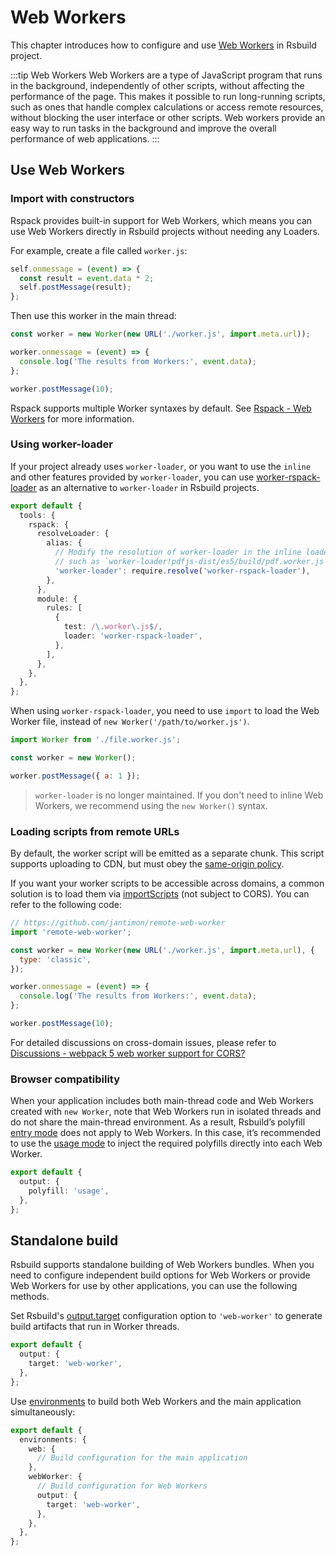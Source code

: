 # Web Workers

This chapter introduces how to configure and use [Web Workers](https://developer.mozilla.org/en-US/docs/Web/API/Web_Workers_API/Using_web_workers) in Rsbuild project.

:::tip Web Workers
Web Workers are a type of JavaScript program that runs in the background, independently of other scripts, without affecting the performance of the page. This makes it possible to run long-running scripts, such as ones that handle complex calculations or access remote resources, without blocking the user interface or other scripts. Web workers provide an easy way to run tasks in the background and improve the overall performance of web applications.
:::

## Use Web Workers

### Import with constructors

Rspack provides built-in support for Web Workers, which means you can use Web Workers directly in Rsbuild projects without needing any Loaders.

For example, create a file called `worker.js`:

```js title="worker.js"
self.onmessage = (event) => {
  const result = event.data * 2;
  self.postMessage(result);
};
```

Then use this worker in the main thread:

```js title="index.js"
const worker = new Worker(new URL('./worker.js', import.meta.url));

worker.onmessage = (event) => {
  console.log('The results from Workers:', event.data);
};

worker.postMessage(10);
```

Rspack supports multiple Worker syntaxes by default. See [Rspack - Web Workers](https://rspack.rs/guide/features/web-workers) for more information.

### Using worker-loader

If your project already uses `worker-loader`, or you want to use the `inline` and other features provided by `worker-loader`, you can use [worker-rspack-loader](https://github.com/rspack-contrib/worker-rspack-loader) as an alternative to `worker-loader` in Rsbuild projects.

```ts title="rsbuild.config.ts"
export default {
  tools: {
    rspack: {
      resolveLoader: {
        alias: {
          // Modify the resolution of worker-loader in the inline loader
          // such as `worker-loader!pdfjs-dist/es5/build/pdf.worker.js`
          'worker-loader': require.resolve('worker-rspack-loader'),
        },
      },
      module: {
        rules: [
          {
            test: /\.worker\.js$/,
            loader: 'worker-rspack-loader',
          },
        ],
      },
    },
  },
};
```

When using `worker-rspack-loader`, you need to use `import` to load the Web Worker file, instead of `new Worker('/path/to/worker.js')`.

```js
import Worker from './file.worker.js';

const worker = new Worker();

worker.postMessage({ a: 1 });
```

> `worker-loader` is no longer maintained. If you don't need to inline Web Workers, we recommend using the `new Worker()` syntax.

### Loading scripts from remote URLs

By default, the worker script will be emitted as a separate chunk. This script supports uploading to CDN, but must obey the [same-origin policy](https://developer.mozilla.org/en-US/docs/Web/Security/Same-origin_policy).

If you want your worker scripts to be accessible across domains, a common solution is to load them via [importScripts](https://developer.mozilla.org/en-US/docs/Web/API/WorkerGlobalScope/importScripts) (not subject to CORS). You can refer to the following code:

```js title="index.js"
// https://github.com/jantimon/remote-web-worker
import 'remote-web-worker';

const worker = new Worker(new URL('./worker.js', import.meta.url), {
  type: 'classic',
});

worker.onmessage = (event) => {
  console.log('The results from Workers:', event.data);
};

worker.postMessage(10);
```

For detailed discussions on cross-domain issues, please refer to [Discussions - webpack 5 web worker support for CORS?](https://github.com/webpack/webpack/discussions/14648)

### Browser compatibility

When your application includes both main-thread code and Web Workers created with `new Worker`, note that Web Workers run in isolated threads and do not share the main-thread environment. As a result, Rsbuild’s polyfill [entry mode](/guide/advanced/browser-compatibility#entry-mode) does not apply to Web Workers. In this case, it’s recommended to use the [usage mode](/guide/advanced/browser-compatibility#usage-mode) to inject the required polyfills directly into each Web Worker.

```ts title="rsbuild.config.ts"
export default {
  output: {
    polyfill: 'usage',
  },
};
```

## Standalone build

Rsbuild supports standalone building of Web Workers bundles. When you need to configure independent build options for Web Workers or provide Web Workers for use by other applications, you can use the following methods.

Set Rsbuild's [output.target](/config/output/target) configuration option to `'web-worker'` to generate build artifacts that run in Worker threads.

```ts title="rsbuild.config.ts"
export default {
  output: {
    target: 'web-worker',
  },
};
```

Use [environments](/config/environments) to build both Web Workers and the main application simultaneously:

```ts title="rsbuild.config.ts"
export default {
  environments: {
    web: {
      // Build configuration for the main application
    },
    webWorker: {
      // Build configuration for Web Workers
      output: {
        target: 'web-worker',
      },
    },
  },
};
```
